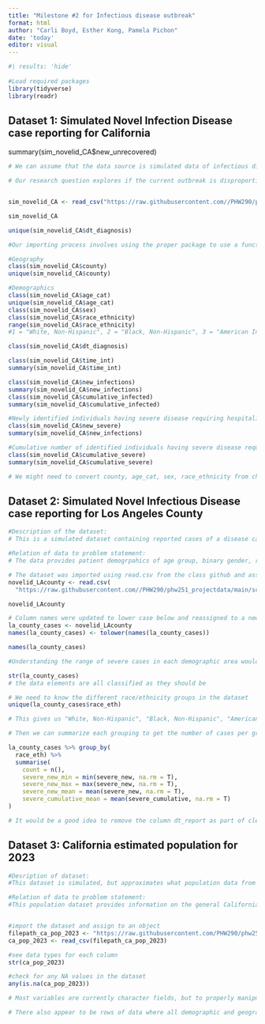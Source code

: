 ```yaml
---
title: "Milestone #2 for Infectious disease outbreak"
format: html
author: "Carli Boyd, Esther Kong, Pamela Pichon"
date: 'today'
editor: visual
---
```


```r
#| results: 'hide'
 
#Load required packages
library(tidyverse)
library(readr)

```

## Dataset 1: Simulated Novel Infection Disease case reporting for California

summary(sim_novelid_CA\$new_unrecovered)

```r

# We can assume that the data source is simulated data of infectious disease cases for each county in California reported from public health agencies and organizations such as county health departments during 2023. 

# Our research question explores if the current outbreak is disproportionately affecting certain demographic or geographic populations to inform departments and agencies how to allocate prevention and treatment resources. 


sim_novelid_CA <- read_csv("https://raw.githubusercontent.com//PHW290/phw251_projectdata/main/scenario_1/sim_novelid_CA.csv")

sim_novelid_CA

unique(sim_novelid_CA$dt_diagnosis)

#Our importing process involves using the proper package to use a function that imports CSV files and locating the file path (or link) of the file on GITHUB.

#Geography
class(sim_novelid_CA$county)
unique(sim_novelid_CA$county)

#Demographics
class(sim_novelid_CA$age_cat)
unique(sim_novelid_CA$age_cat)
class(sim_novelid_CA$sex)
class(sim_novelid_CA$race_ethnicity)
range(sim_novelid_CA$race_ethnicity)
#1 = "White, Non-Hispanic", 2 = "Black, Non-Hispanic", 3 = "American Indian or Alaska Native, Non-Hispanic", 4 = "Asian, Non-Hispanic", 5 = "Native Hawaiian or Pacific Islander, Non-Hispanic", 6 = "Multiracial (two or more of above races), Non-Hispanic", 7 = "Hispanic (any race)", 9 = "Unknown). No Unknowns then. 

class(sim_novelid_CA$dt_diagnosis)

class(sim_novelid_CA$time_int)
summary(sim_novelid_CA$time_int)

class(sim_novelid_CA$new_infections)
summary(sim_novelid_CA$new_infections)
class(sim_novelid_CA$cumulative_infected)
summary(sim_novelid_CA$cumulative_infected)

#Newly identified individuals having severe disease requiring hospitalization
class(sim_novelid_CA$new_severe)
summary(sim_novelid_CA$new_infections)

#Cumulative number of identified individuals having severe disease requiring hospitalization
class(sim_novelid_CA$cumulative_severe)
summary(sim_novelid_CA$cumulative_severe)

# We might need to convert county, age_cat, sex, race_ethnicity from character into something else if we are going to do a regression later, for example, to compare them with new_infections, cumulative_infected, etc. I am not sure about this one. 

```

## Dataset 2: Simulated Novel Infectious Disease case reporting for Los Angeles County

```r

#Description of the dataset:
# This is a simulated dataset containing reported cases of a disease categorized by date of diagnoses, patient demographics, and cumulative totals for infected, unrecovered, and severe cases, for the county of Los Angelos.  

#Relation of data to problem statement:
# The data provides patient demogrpahics of age group, binary gender, race and ethnicity which will help to answer if there are disparities in the rate of infection among different populations. 

# The dataset was imported using read.csv from the class github and assigned to an object
novelid_LAcounty <- read.csv(
  "https://raw.githubusercontent.com//PHW290/phw251_projectdata/main/scenario_1/sim_novelid_LACounty.csv")

novelid_LAcounty

# Column names were updated to lower case below and reassigned to a new object
la_county_cases <- novelid_LAcounty
names(la_county_cases) <- tolower(names(la_county_cases))

names(la_county_cases)

#Understanding the range of severe cases in each demographic area would be useful. Before we can get the ranges, we need to determine the data types

str(la_county_cases)
# the data elements are all classified as they should be

# We need to know the different race/ethnicity groups in the dataset
unique(la_county_cases$race_eth)

# This gives us "White, Non-Hispanic", "Black, Non-Hispanic", "American Indian or Alaska Native, Non-Hispanic", "Asian, Non-Hispanic", "Native Hawaiian or Pacific Islander, Non-Hispanic", "Multiracial (two or more of above races), Non-Hispanic" and "Hispanic (any race)"

# Then we can summarize each grouping to get the number of cases per group and the range and average of new severe cases.

la_county_cases %>% group_by(
  race_eth) %>%
  summarise(
    count = n(),
    severe_new_min = min(severe_new, na.rm = T),
    severe_new_max = max(severe_new, na.rm = T),
    severe_new_mean = mean(severe_new, na.rm = T),
    severe_cumulative_mean = mean(severe_cumulative, na.rm = T)
)

# It would be a good idea to remove the column dt_report as part of cleaning as this column only contains NA values. 
```

## Dataset 3: California estimated population for 2023

```r

#Desription of dataset:
#This dataset is simulated, but approximates what population data from the State of California might look like. It includes population estimates for 2023 by CA county and demographic categories (age, race, and sex).

#Relation of data to problem statement:
#This population dataset provides information on the general Californian population which can be stratified according to the demographic or geographic categories of interest, which will be useful for standardizing between groups for comparison.


#import the dataset and assign to an object
filepath_ca_pop_2023 <- "https://raw.githubusercontent.com/PHW290/phw251_projectdata/main/scenario_1/ca_pop_2023.csv"
ca_pop_2023 <- read_csv(filepath_ca_pop_2023)

#see data types for each column
str(ca_pop_2023)

#check for any NA values in the dataset
any(is.na(ca_pop_2023))

# Most variables are currently character fields, but to properly manipulate them, it will make sense to convert them to factors. eg. county, health_officer_region, age_cat, sex, and race.

# There also appear to be rows of data where all demographic and geographic values are the same, but have different population estimates listed. These may represent collection of count data from individual areas within each geographic area, stratified by age, so these fields will require combining to give one population number estimate per geographic area per demographic group.
```
